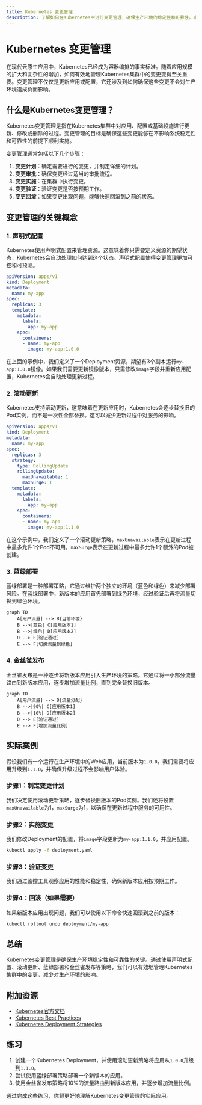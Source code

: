```yaml
---
title: Kubernetes 变更管理
description: 了解如何在Kubernetes中进行变更管理，确保生产环境的稳定性和可靠性。本文将从基础概念入手，逐步讲解变更管理的流程、工具和最佳实践，并提供实际案例和代码示例。
---
```


# Kubernetes 变更管理

在现代云原生应用中，Kubernetes已经成为容器编排的事实标准。随着应用规模的扩大和复杂性的增加，如何有效地管理Kubernetes集群中的变更变得至关重要。变更管理不仅仅是更新应用或配置，它还涉及到如何确保这些变更不会对生产环境造成负面影响。

## 什么是Kubernetes变更管理？

Kubernetes变更管理是指在Kubernetes集群中对应用、配置或基础设施进行更新、修改或删除的过程。变更管理的目标是确保这些变更能够在不影响系统稳定性和可靠性的前提下顺利实施。

变更管理通常包括以下几个步骤：

1. **变更计划**：确定需要进行的变更，并制定详细的计划。
2. **变更审批**：确保变更经过适当的审批流程。
3. **变更实施**：在集群中执行变更。
4. **变更验证**：验证变更是否按预期工作。
5. **变更回滚**：如果变更出现问题，能够快速回滚到之前的状态。

## 变更管理的关键概念

### 1. 声明式配置

Kubernetes使用声明式配置来管理资源。这意味着你只需要定义资源的期望状态，Kubernetes会自动处理如何达到这个状态。声明式配置使得变更管理更加可控和可预测。

```yaml
apiVersion: apps/v1
kind: Deployment
metadata:
  name: my-app
spec:
  replicas: 3
  template:
    metadata:
      labels:
        app: my-app
    spec:
      containers:
      - name: my-app
        image: my-app:1.0.0
```

在上面的示例中，我们定义了一个Deployment资源，期望有3个副本运行`my-app:1.0.0`镜像。如果我们需要更新镜像版本，只需修改`image`字段并重新应用配置，Kubernetes会自动处理更新过程。

### 2. 滚动更新

Kubernetes支持滚动更新，这意味着在更新应用时，Kubernetes会逐步替换旧的Pod实例，而不是一次性全部替换。这可以减少更新过程中对服务的影响。

```yaml
apiVersion: apps/v1
kind: Deployment
metadata:
  name: my-app
spec:
  replicas: 3
  strategy:
    type: RollingUpdate
    rollingUpdate:
      maxUnavailable: 1
      maxSurge: 1
  template:
    metadata:
      labels:
        app: my-app
    spec:
      containers:
      - name: my-app
        image: my-app:1.1.0
```

在这个示例中，我们定义了一个滚动更新策略，`maxUnavailable`表示在更新过程中最多允许1个Pod不可用，`maxSurge`表示在更新过程中最多允许1个额外的Pod被创建。

### 3. 蓝绿部署

蓝绿部署是一种部署策略，它通过维护两个独立的环境（蓝色和绿色）来减少部署风险。在蓝绿部署中，新版本的应用首先部署到绿色环境，经过验证后再将流量切换到绿色环境。

```mermaid
graph TD
    A[用户流量] --> B{当前环境}
    B -->|蓝色| C[应用版本1]
    B -->|绿色| D[应用版本2]
    D --> E[验证通过]
    E --> F[切换流量到绿色]
```

### 4. 金丝雀发布

金丝雀发布是一种逐步将新版本应用引入生产环境的策略。它通过将一小部分流量路由到新版本应用，逐步增加流量比例，直到完全替换旧版本。

```mermaid
graph TD
    A[用户流量] --> B{流量分配}
    B -->|90%| C[应用版本1]
    B -->|10%| D[应用版本2]
    D --> E[验证通过]
    E --> F[增加流量比例]
```

## 实际案例

假设我们有一个运行在生产环境中的Web应用，当前版本为`1.0.0`。我们需要将应用升级到`1.1.0`，并确保升级过程不会影响用户体验。

### 步骤1：制定变更计划

我们决定使用滚动更新策略，逐步替换旧版本的Pod实例。我们还将设置`maxUnavailable`为1，`maxSurge`为1，以确保在更新过程中服务的可用性。

### 步骤2：实施变更

我们修改Deployment的配置，将`image`字段更新为`my-app:1.1.0`，并应用配置。

```bash
kubectl apply -f deployment.yaml
```

### 步骤3：验证变更

我们通过监控工具观察应用的性能和稳定性，确保新版本应用按预期工作。

### 步骤4：回滚（如果需要）

如果新版本应用出现问题，我们可以使用以下命令快速回滚到之前的版本：

```bash
kubectl rollout undo deployment/my-app
```

## 总结

Kubernetes变更管理是确保生产环境稳定性和可靠性的关键。通过使用声明式配置、滚动更新、蓝绿部署和金丝雀发布等策略，我们可以有效地管理Kubernetes集群中的变更，减少对生产环境的影响。

## 附加资源

- [Kubernetes官方文档](https://kubernetes.io/docs/home/)
- [Kubernetes Best Practices](https://cloud.google.com/kubernetes-engine/docs/best-practices)
- [Kubernetes Deployment Strategies](https://kubernetes.io/docs/concepts/workloads/controllers/deployment/#strategy)

## 练习

1. 创建一个Kubernetes Deployment，并使用滚动更新策略将应用从`1.0.0`升级到`1.1.0`。
2. 尝试使用蓝绿部署策略部署一个新版本的应用。
3. 使用金丝雀发布策略将10%的流量路由到新版本应用，并逐步增加流量比例。

通过完成这些练习，你将更好地理解Kubernetes变更管理的实际应用。